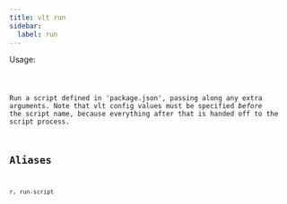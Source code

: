 ```yaml
---
title: vlt run
sidebar:
  label: run
---
```



Usage:

<Code code="$ vlt run <script> [args ...]" title="Terminal" lang="bash" />

Run a script defined in 'package.json', passing along any extra arguments. Note that vlt config values must be specified *before* the script name, because everything after that is handed off to the script process.

## Aliases

```
r, run-script
```
